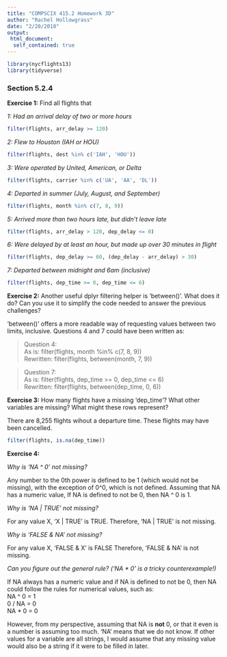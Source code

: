 ```yaml
---
title: "COMPSCIX 415.2 Homework 3D"
author: "Rachel Hollowgrass"
date: "2/20/2018"
output:
 html_document:
  self_contained: true
---
```


```r
library(nycflights13)
library(tidyverse)
```

### Section 5.2.4

**Exercise 1:** Find all flights that  

_1: Had an arrival delay of two or more hours_  

```r
filter(flights, arr_delay >= 120)
```


_2: Flew to Houston (IAH or HOU)_  

```r
filter(flights, dest %in% c('IAH', 'HOU'))
```


_3: Were operated by United, American, or Delta_  

```r
filter(flights, carrier %in% c('UA', 'AA', 'DL'))
```


_4: Departed in summer (July, August, and September)_  

```r
filter(flights, month %in% c(7, 8, 9))
```


_5: Arrived more than two hours late, but didn’t leave late_  

```r
filter(flights, arr_delay > 120, dep_delay <= 0)
```


_6: Were delayed by at least an hour, but made up over 30 minutes in flight_  

```r
filter(flights, dep_delay >= 60, (dep_delay - arr_delay) > 30)
```


_7: Departed between midnight and 6am (inclusive)_  

```r
filter(flights, dep_time >= 0, dep_time <= 6)
```

**Exercise 2:** Another useful dplyr filtering helper is 'between()'. What does it do? Can you use it to simplify the code needed to answer the previous challenges?  

'between()' offers a more readable way of requesting values between two limits, inclusive. Questions 4 and 7 could have been written as:

> Question 4:  
> As is: filter(flights, month %in% c(7, 8, 9))  
> Rewritten: filter(flights, between(month, 7, 9))  

> Question 7:  
> As is: filter(flights, dep_time >= 0, dep_time <= 6)  
> Rewritten: filter(flights, between(dep_time, 0, 6))  

**Exercise 3:** How many flights have a missing 'dep_time'? What other variables are missing? What might these rows represent?  

There are 8,255 flights wihout a departure time. These flights may have been cancelled.

```r
filter(flights, is.na(dep_time))
```


**Exercise 4:**

_Why is 'NA ^ 0' not missing?_  

Any number to the 0th power is defined to be 1 (which would not be missing), with the exception of 0^0, which is not defined. Assuming that NA has a numeric value, If NA is defined to not be 0, then NA ^ 0 is 1.


_Why is 'NA | TRUE' not missing?_  

For any value X, 'X | TRUE' is TRUE. Therefore, 'NA | TRUE' is not missing.

_Why is 'FALSE & NA' not missing?_

For any value X, 'FALSE & X' is FALSE Therefore, 'FALSE & NA' is not missing.

_Can you figure out the general rule? ('NA * 0' is a tricky counterexample!)_  

If NA always has a numeric value and if NA is defined to not be 0, then NA could follow the rules for numerical values, such as:  
NA ^ 0 = 1  
0 / NA = 0  
NA * 0 = 0  

However, from my perspective, assuming that NA is **not** 0, or that it even is a number is assuming too much. 'NA' means that we do not know. If other values for a variable are all strings, I would assume that any missing value would also be a string if it were to be filled in later.


